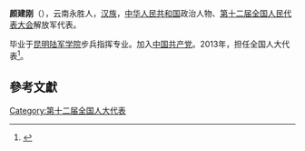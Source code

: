 '''颜建刚'''（{{bd|1985年||}}），云南永胜人，[[汉族|汉族]]，[[中华人民共和国|中华人民共和国]]政治人物、[[第十二届全国人民代表大会|第十二届全国人民代表大会]]解放军代表。

毕业于[[昆明陆军学院|昆明陆军学院]]步兵指挥专业。加入[[中国共产党|中国共产党]]。2013年，担任全国人大代表<ref>{{cite news|title=全国人大代表信息-颜建刚|url= http://210.82.31.1:8084/delegate/viewDelegate.action?dbid=122980|accessdate=2013-04-05|newspaper=全国人大网}}{{Dead link|date=2020年1月 |bot=InternetArchiveBot |fix-attempted=yes }}</ref>。

==參考文獻==
{{reflist}}
{{中国政治人物小作品}}

[[Category:第十二届全国人大代表|Category:第十二届全国人大代表]]
